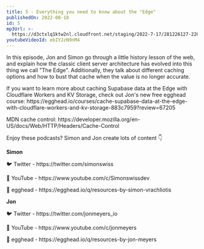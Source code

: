 ```yaml
---
title: 5 - Everything you need to know about the "Edge"
publishedOn: 2022-08-18
id: 5
mp3Url: >-
  https://d3ctxlq1ktw2nl.cloudfront.net/staging/2022-7-17/281226127-22050-1-ceffdad4ecfc8.m4a
youtubeVideoId: ebIYJzN9nM4
---
```

In this episode, Jon and Simon go through a little history lesson of the web, and explain how the classic client server architecture has evolved into this thing we call "The Edge". Additionally, they talk about different caching options and how to bust that cache when the value is no longer accurate.

If you want to learn more about caching Supabase data at the Edge with Cloudflare Workers and KV Storage, check out Jon's new free egghead course: https\://egghead.io/courses/cache-supabase-data-at-the-edge-with-cloudflare-workers-and-kv-storage-883c7959?review=67205

MDN cache control: https\://developer.mozilla.org/en-US/docs/Web/HTTP/Headers/Cache-Control

Enjoy these podcasts? Simon and Jon create lots of content 👇

**Simon**

🐦 Twitter - https\://twitter.com/simonswiss

🎥 YouTube - https\://www\.youtube.com/c/Simonswissdev

🥚 egghead - https\://egghead.io/q/resources-by-simon-vrachliotis

**Jon**

🐦 Twitter - https\://twitter.com/jonmeyers\_io

🎥 YouTube - https\://www\.youtube.com/c/jonmeyers

🥚 egghead - https\://egghead.io/q/resources-by-jon-meyers
